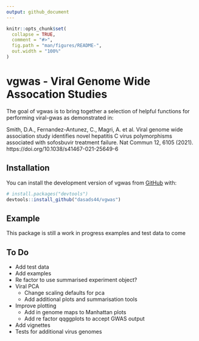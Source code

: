 ```yaml
---
output: github_document
---
```


<!-- README.md is generated from README.Rmd. Please edit that file -->

```r
knitr::opts_chunk$set(
  collapse = TRUE,
  comment = "#>",
  fig.path = "man/figures/README-",
  out.width = "100%"
)
```

# vgwas - Viral Genome Wide Assocation Studies

<!-- badges: start -->
<!-- badges: end -->

The goal of vgwas is to bring together a selection of helpful functions for performing viral-gwas as demonstrated in:

Smith, D.A., Fernandez-Antunez, C., Magri, A. et al. Viral genome wide association study identifies novel hepatitis C virus polymorphisms associated with sofosbuvir treatment failure. Nat Commun 12, 6105 (2021). https://doi.org/10.1038/s41467-021-25649-6

## Installation

You can install the development version of vgwas from [GitHub](https://github.com/) with:

``` r
# install.packages("devtools")
devtools::install_github("dasads44/vgwas")
```

## Example

This package is still a work in progress examples and test data to come

## To Do

- Add test data
- Add examples
- Re factor to use summarised experiment object?
- Viral PCA
  - Change scaling defaults for pca
  - Add additional plots and summarisation tools
- Improve plotting
  - Add in genome maps to Manhattan plots
  - Add re factor qqggplots to accept GWAS output
- Add vignettes
- Tests for additional virus genomes
